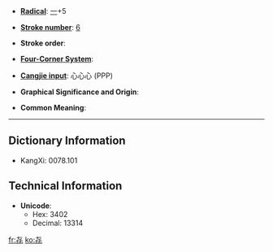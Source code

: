 * '''[[Wiktionary:Chinese radical index| Radical]]''': [[Wiktionary:Chinese radical index 一|一]]+5

* '''[[Wiktionary:Chinese total strokes index|Stroke number]]''': [[Wiktionary:Chinese total strokes index 6|6]]

* '''Stroke order''': 

* '''[[Wiktionary:Chinese four corner index|Four-Corner System]]''': 

* '''[[Wiktionary:Chinese Cangjie index|Cangjie input]]''': 心心心 (PPP)

* '''Graphical Significance and Origin''': 

* '''Common Meaning''': 

----

== Dictionary Information ==

* KangXi: 0078.101

== Technical Information ==

* '''Unicode''':
** Hex: 3402
** Decimal: 13314

[[fr:㐂]]
[[ko:㐂]]